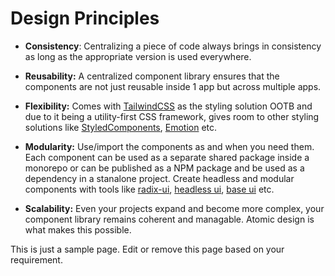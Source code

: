 
<Meta title='Using GenesisX UI/Design Principles' />

# Design Principles

- **Consistency**: Centralizing a piece of code always brings in consistency as long as the appropriate version is used everywhere.

- **Reusability:** A centralized component library ensures that the components are not just reusable inside 1 app but across multiple apps.

- **Flexibility:** Comes with [TailwindCSS](https://tailwindcss.com/) as the styling solution OOTB and due to it being a utility-first CSS framework, gives room to other styling solutions like [StyledComponents](https://styled-components.com/), [Emotion](https://emotion.sh/docs/introduction) etc.

- **Modularity:** Use/import the components as and when you need them. Each component can be used as a separate shared package inside a monorepo or can be published as a NPM package and be used as a dependency in a stanalone project. Create headless and modular components with tools like [radix-ui](https://www.radix-ui.com/), [headless ui](https://headlessui.com/), [base ui](https://mui.com/base-ui/getting-started/) etc.

- **Scalability:** Even your projects expand and become more complex, your component library remains coherent and managable. Atomic design is what makes this possible.

<Callout kind='error'>
  This is just a sample page. Edit or remove this page based on your
  requirement.
</Callout>
